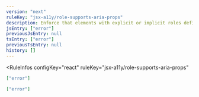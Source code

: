 ```yaml
---
version: "next"
ruleKey: "jsx-a11y/role-supports-aria-props"
description: Enforce that elements with explicit or implicit roles defined contain only `aria-*` properties supported by that `role`
jsEntry: ["error"]
previousJsEntry: null
tsEntry: ["error"]
previousTsEntry: null
history: []
---
```


<RuleInfos 
  configKey="react" 
  ruleKey="jsx-a11y/role-supports-aria-props" 
>

```json
["error"]
```

```json
["error"]
```

</RuleInfos>
